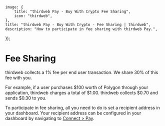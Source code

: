 
	image: {
		title: "thirdweb Pay - Buy With Crypto Fee Sharing",
		icon: "thirdweb",
	},
	title: "thirdweb Pay - Buy With Crypto - Fee Sharing | thirdweb",
	description: "How to participate in fee sharing with thirdweb Pay.",
});

# Fee Sharing

thirdweb collects a 1% fee per end user transaction. We share 30% of this fee with you.

For example, if a user purchases $100 worth of Polygon through your application, thirdweb charges a total of $1.00. thirdweb collects $0.70 and sends $0.30 to you.

To participate in fee sharing, all you need to do is set a recipient address in your dashboard. Your recipient address can be configured in your dashboard by navigating to [Connect > Pay](https://www.thirdweb.com/dashboard/connect/pay).

<DocImage src={paySettingsImage} />
